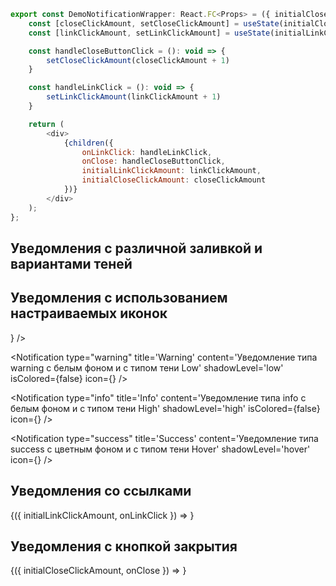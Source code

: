 
```javascript collapse=Код DemoNotificationWrapper
export const DemoNotificationWrapper: React.FC<Props> = ({ initialCloseClickAmount = 0, initialLinkClickAmount = 0, children }) => {
    const [closeClickAmount, setCloseClickAmount] = useState(initialCloseClickAmount);
    const [linkClickAmount, setLinkClickAmount] = useState(initialLinkClickAmount);

    const handleCloseButtonClick = (): void => {
        setCloseClickAmount(closeClickAmount + 1)
    }

    const handleLinkClick = (): void => {
        setLinkClickAmount(linkClickAmount + 1)
    }

    return (
        <div>
            {children({
                onLinkClick: handleLinkClick,
                onClose: handleCloseButtonClick,
                initialLinkClickAmount: linkClickAmount,
                initialCloseClickAmount: closeClickAmount
            })}
        </div>
    );
};
```

## Уведомления с различной заливкой и вариантами теней

<Playground style={wrapperStyle}>
   <Notification 
      type="error"
      title='Error'
      content='Уведомление типа error с цветным фоном и без тени'
      shadowLevel='zero'
   />

   <Notification 
      type="warning"
      title='Warning'
      content='Уведомление типа warning с белым фоном и с типом тени Low'
      shadowLevel='low'
      isColored={false}
   />

   <Notification 
      type="info"
      title='Info'
      content='Уведомление типа info с белым фоном и с типом тени High'
      shadowLevel='high'
      isColored={false}
   />

   <Notification 
      type="success" 
      title='Success'
      content='Уведомление типа success с цветным фоном и с типом тени Hover'
      shadowLevel='hover'
   />
</Playground>

## Уведомления с использованием настраиваемых иконок

<Playground style={wrapperStyle}>
   <Notification 
      type="error"
      title='Error'
      content='Уведомление типа error с цветным фоном и без тени'
      shadowLevel='zero'
      icon={<Rating1 />} 
   />

   <Notification 
      type="warning"
      title='Warning'
      content='Уведомление типа warning с белым фоном и с типом тени Low'
      shadowLevel='low'
      isColored={false}
      icon={<Rating3 />}
   />

   <Notification 
      type="info"
      title='Info'
      content='Уведомление типа info с белым фоном и с типом тени High'
      shadowLevel='high'
      isColored={false}
      icon={<Info />}
   />

   <Notification 
      type="success" 
      title='Success'
      content='Уведомление типа success с цветным фоном и с типом тени Hover'
      shadowLevel='hover'
      icon={<Checked />}
   />
</Playground>

## Уведомления со ссылками

<Playground style={wrapperStyle}>
   <Notification 
      type="info"
      title='Cсылка ведет на новую страницу'
      content='На персональном счёте недостаточно средств.'
      shadowLevel='hover'
      link="Cсылка на новую страницу"
      target="_blank"
      href="/"
      isColored={false}
   />

   <DemoNotificationWrapper>
      {({ initialLinkClickAmount, onLinkClick }) =>
         <Notification 
            type="warning"
            title='Cсылка с кастомным обработчиком.'
            content={`Количество кликов ${initialLinkClickAmount}`}
            shadowLevel='low'
            link="Cсылка с обработчиком"
            onLinkClick={onLinkClick}
         />
      }
   </DemoNotificationWrapper>
</Playground>

## Уведомления с кнопкой закрытия

<Playground style={wrapperStyle}>
   <DemoNotificationWrapper>
      {({ initialCloseClickAmount, onClose }) =>
         <Notification 
            type="error"
            title='Кнопка закрытия с обработчиком'
            content={`Количество кликов ${initialCloseClickAmount}`}
            shadowLevel='low'
            hasCloseButton
            isColored={false}
            onClose={onClose}
         />
      }
   </DemoNotificationWrapper>

   <Notification 
      type="error"
      title='Уведомление без кнопки закрытия'
      content='На персональном счёте недостаточно средств.'
      shadowLevel='hover'
      isColored={false}
   />
</Playground>